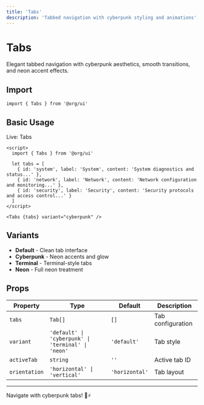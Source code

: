 ```yaml
---
title: 'Tabs'
description: 'Tabbed navigation with cyberpunk styling and animations'
---
```


# Tabs

Elegant tabbed navigation with cyberpunk aesthetics, smooth transitions, and neon accent effects.

## Import

```svelte
import { Tabs } from '@org/ui'
```

## Basic Usage

<div data-ahb-component="Tabs" data-ahb-props='{"variant":"cyberpunk"}'>Live: Tabs</div>

```svelte
<script>
  import { Tabs } from '@org/ui'
  
  let tabs = [
    { id: 'system', label: 'System', content: 'System diagnostics and status...' },
    { id: 'network', label: 'Network', content: 'Network configuration and monitoring...' },
    { id: 'security', label: 'Security', content: 'Security protocols and access control...' }
  ]
</script>

<Tabs {tabs} variant="cyberpunk" />
```

## Variants

- **Default** - Clean tab interface
- **Cyberpunk** - Neon accents and glow
- **Terminal** - Terminal-style tabs
- **Neon** - Full neon treatment

## Props

| Property | Type | Default | Description |
|----------|------|---------|-------------|
| `tabs` | `Tab[]` | `[]` | Tab configuration |
| `variant` | `'default' \| 'cyberpunk' \| 'terminal' \| 'neon'` | `'default'` | Tab style |
| `activeTab` | `string` | `''` | Active tab ID |
| `orientation` | `'horizontal' \| 'vertical'` | `'horizontal'` | Tab layout |

---

Navigate with cyberpunk tabs! 📑⚡